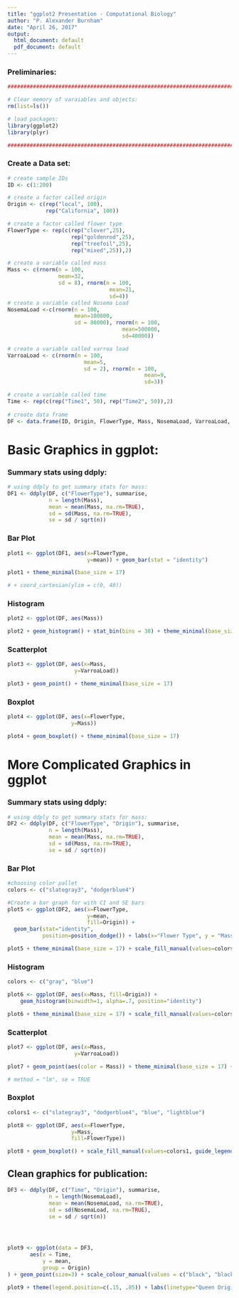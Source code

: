 ```yaml
---
title: "ggplot2 Presentation - Computational Biology"
author: "P. Alexander Burnham"
date: "April 26, 2017"
output:
  html_document: default
  pdf_document: default
---
```


### Preliminaries:
```r
###########################################################################################

# Clear memory of varaiables and objects:
rm(list=ls())

# load packages:
library(ggplot2)
library(plyr)

###########################################################################################
```

### Create a Data set:
```r
# create sample IDs
ID <- c(1:200)

# create a factor called origin
Origin <- c(rep("local", 100), 
            rep("California", 100))

# create a factor called flower type
FlowerType <- rep(c(rep("clover",25), 
                    rep("goldenrod",25), 
                    rep("treefoil",25), 
                    rep("mixed",25)),2)

# create a variable called mass
Mass <- c(rnorm(n = 100,
                mean=32, 
                sd = 8), rnorm(n = 100, 
                                mean=21, 
                                sd=4))
# create a variable called Nosema Load
NosemaLoad <-c(rnorm(n = 100,
                     mean=100000, 
                     sd = 80000), rnorm(n = 100, 
                                    mean=500000, 
                                    sd=40000))

# create a variable called varroa load
VarroaLoad <- c(rnorm(n = 100,
                        mean=5, 
                        sd = 2), rnorm(n = 100, 
                                           mean=9, 
                                           sd=3))

# create a variable called time
Time <- rep(c(rep("Time1", 50), rep("Time2", 50)),2)
  
# create data frame
DF <- data.frame(ID, Origin, FlowerType, Mass, NosemaLoad, VarroaLoad, Time)
```


# Basic Graphics in ggplot:

### Summary stats using ddply:

```r
# using ddply to get summary stats for mass:
DF1 <- ddply(DF, c("FlowerType"), summarise, 
             n = length(Mass),
             mean = mean(Mass, na.rm=TRUE),
             sd = sd(Mass, na.rm=TRUE),
             se = sd / sqrt(n))
```


### Bar Plot
```r
plot1 <- ggplot(DF1, aes(x=FlowerType,
                         y=mean)) + geom_bar(stat = "identity") 

plot1 + theme_minimal(base_size = 17) 

# + coord_cartesian(ylim = c(0, 40))
```


### Histogram
```r
plot2 <- ggplot(DF, aes(Mass))

plot2 + geom_histogram() + stat_bin(bins = 30) + theme_minimal(base_size = 17)
```


### Scatterplot
```r
plot3 <- ggplot(DF, aes(x=Mass, 
                     y=VarroaLoad))

plot3 + geom_point() + theme_minimal(base_size = 17) 
```


### Boxplot
```r
plot4 <- ggplot(DF, aes(x=FlowerType, 
                    y=Mass))

plot4 + geom_boxplot() + theme_minimal(base_size = 17)
```


# More Complicated Graphics in ggplot

### Summary stats using ddply:

```r
# using ddply to get summary stats for mass:
DF2 <- ddply(DF, c("FlowerType", "Origin"), summarise, 
             n = length(Mass),
             mean = mean(Mass, na.rm=TRUE),
             sd = sd(Mass, na.rm=TRUE),
             se = sd / sqrt(n))

```


### Bar Plot
```r
#choosing color pallet
colors <- c("slategray3", "dodgerblue4")

#Create a bar graph for with CI and SE bars
plot5 <- ggplot(DF2, aes(x=FlowerType,
                         y=mean, 
                         fill=Origin)) + 
  geom_bar(stat="identity",
           position=position_dodge()) + labs(x="Flower Type", y = "Mass (lbs)") + geom_errorbar(aes(ymin=mean-se, ymax=mean+se), width=.2, position=position_dodge(.9))

plot5 + theme_minimal(base_size = 17) + scale_fill_manual(values=colors, name="Origin:") + coord_cartesian(ylim = c(0, 40))
```


### Histogram
```r
colors <- c("gray", "blue")

plot6 <- ggplot(DF, aes(x=Mass, fill=Origin)) +
    geom_histogram(binwidth=1, alpha=.7, position="identity")

plot6 + theme_minimal(base_size = 17) + scale_fill_manual(values=colors) 

```


### Scatterplot
```r
plot7 <- ggplot(DF, aes(x=Mass, 
                     y=VarroaLoad))

plot7 + geom_point(aes(color = Mass)) + theme_minimal(base_size = 17) + geom_smooth()

# method = "lm", se = TRUE
```


### Boxplot
```r
colors1 <- c("slategray3", "dodgerblue4", "blue", "lightblue")

plot8 <- ggplot(DF, aes(x=FlowerType, 
                    y=Mass, 
                    fill=FlowerType))

plot8 + geom_boxplot() + scale_fill_manual(values=colors1, guide_legend(NULL)) + guides(fill=FALSE) + theme_minimal(base_size = 17)

```


## Clean graphics for publication:

```r
DF3 <- ddply(DF, c("Time", "Origin"), summarise, 
             n = length(NosemaLoad),
             mean = mean(NosemaLoad, na.rm=TRUE),
             sd = sd(NosemaLoad, na.rm=TRUE),
             se = sd / sqrt(n))




plot9 <- ggplot(data = DF3, 
       aes(x = Time, 
           y = mean, 
           group = Origin)
) + geom_point(size=3) + scale_colour_manual(values = c("black", "black")) + labs(x = "Time", y = "Nosema Load (spores/bee)") + geom_line(aes(linetype=Origin), size=1) + scale_fill_brewer(palette = "Paired") + theme_classic(base_size = 17) + coord_cartesian(ylim = c(0, 690000), xlim = c(1,2)) + geom_errorbar(aes(ymin = mean - se, ymax = mean + se, width = 0.1))

plot9 + theme(legend.position=c(.15, .85)) + labs(linetype="Queen Origin") 

```



